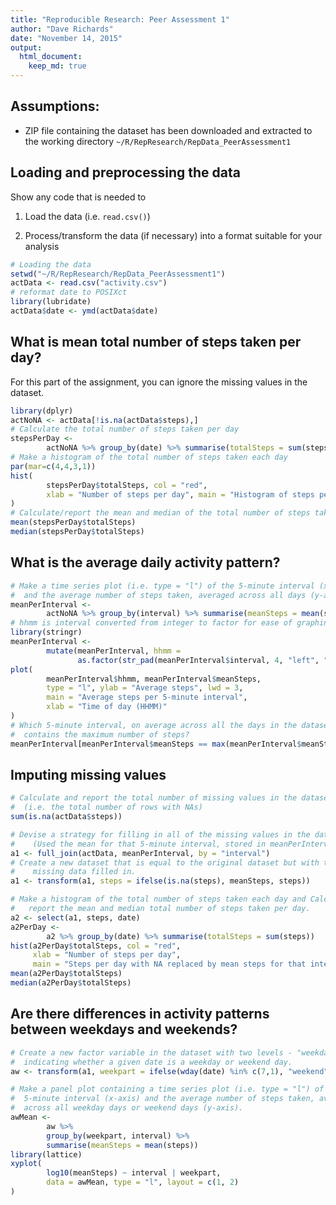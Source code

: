 ```yaml
---
title: "Reproducible Research: Peer Assessment 1"
author: "Dave Richards"
date: "November 14, 2015"
output: 
  html_document:
    keep_md: true
---
```



## Assumptions:
- ZIP file containing the dataset has been downloaded and extracted to the working directory `~/R/RepResearch/RepData_PeerAssessment1`


## Loading and preprocessing the data

Show any code that is needed to

1. Load the data (i.e. `read.csv()`)

2. Process/transform the data (if necessary) into a format suitable for your analysis

```r
# Loading the data
setwd("~/R/RepResearch/RepData_PeerAssessment1")
actData <- read.csv("activity.csv")
# reformat date to POSIXct
library(lubridate)
actData$date <- ymd(actData$date)
```


## What is mean total number of steps taken per day?
For this part of the assignment, you can ignore the missing values in the dataset.
```r
library(dplyr)
actNoNA <- actData[!is.na(actData$steps),]
# Calculate the total number of steps taken per day
stepsPerDay <-
        actNoNA %>% group_by(date) %>% summarise(totalSteps = sum(steps))
# Make a histogram of the total number of steps taken each day
par(mar=c(4,4,3,1))
hist(
        stepsPerDay$totalSteps, col = "red",
        xlab = "Number of steps per day", main = "Histogram of steps per day"
)
# Calculate/report the mean and median of the total number of steps taken per day
mean(stepsPerDay$totalSteps)
median(stepsPerDay$totalSteps)
```

## What is the average daily activity pattern?
```r
# Make a time series plot (i.e. type = "l") of the 5-minute interval (x-axis)
#  and the average number of steps taken, averaged across all days (y-axis)
meanPerInterval <-
        actNoNA %>% group_by(interval) %>% summarise(meanSteps = mean(steps))
# hhmm is interval converted from integer to factor for ease of graphing
library(stringr)
meanPerInterval <-
        mutate(meanPerInterval, hhmm =
               as.factor(str_pad(meanPerInterval$interval, 4, "left", "0")))
plot(
        meanPerInterval$hhmm, meanPerInterval$meanSteps, 
        type = "l", ylab = "Average steps", lwd = 3,
        main = "Average steps per 5-minute interval",
        xlab = "Time of day (HHMM)"
)
# Which 5-minute interval, on average across all the days in the dataset,
#  contains the maximum number of steps?
meanPerInterval[meanPerInterval$meanSteps == max(meanPerInterval$meanSteps),c(3,2)]
```



## Imputing missing values
```r
# Calculate and report the total number of missing values in the dataset
#  (i.e. the total number of rows with NAs)
sum(is.na(actData$steps))

# Devise a strategy for filling in all of the missing values in the dataset.
#    (Used the mean for that 5-minute interval, stored in meanPerInterval.)
a1 <- full_join(actData, meanPerInterval, by = "interval")
# Create a new dataset that is equal to the original dataset but with the 
#    missing data filled in.
a1 <- transform(a1, steps = ifelse(is.na(steps), meanSteps, steps))

# Make a histogram of the total number of steps taken each day and Calculate and
#   report the mean and median total number of steps taken per day.
a2 <- select(a1, steps, date)
a2PerDay <-
        a2 %>% group_by(date) %>% summarise(totalSteps = sum(steps))
hist(a2PerDay$totalSteps, col = "red",
     xlab = "Number of steps per day",
     main = "Steps per day with NA replaced by mean steps for that interval")
mean(a2PerDay$totalSteps)
median(a2PerDay$totalSteps)
```



## Are there differences in activity patterns between weekdays and weekends?
```r
# Create a new factor variable in the dataset with two levels - "weekday" and "weekend" 
#  indicating whether a given date is a weekday or weekend day.
aw <- transform(a1, weekpart = ifelse(wday(date) %in% c(7,1), "weekend", "weekday"))

# Make a panel plot containing a time series plot (i.e. type = "l") of the 
#  5-minute interval (x-axis) and the average number of steps taken, averaged 
#  across all weekday days or weekend days (y-axis).
awMean <-
        aw %>% 
        group_by(weekpart, interval) %>% 
        summarise(meanSteps = mean(steps))
library(lattice)
xyplot(
        log10(meanSteps) ~ interval | weekpart, 
        data = awMean, type = "l", layout = c(1, 2)
)
```


